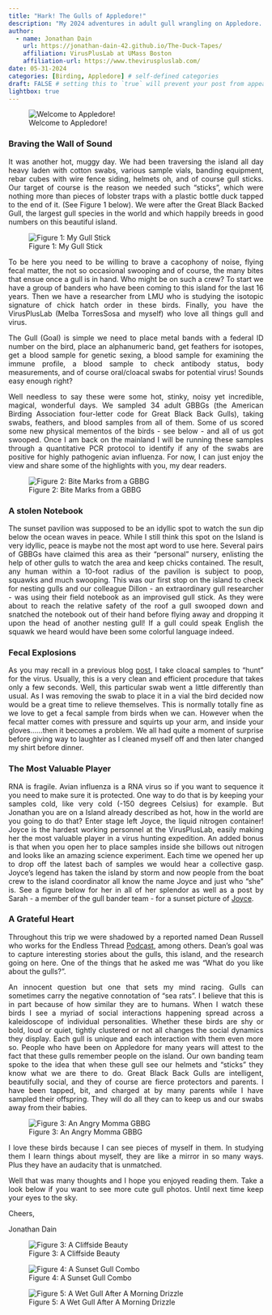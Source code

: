 ```yaml
---
title: "Hark! The Gulls of Appledore!"
description: "My 2024 adventures in adult gull wrangling on Appledore. A 5 minute read."
author:
  - name: Jonathan Dain
    url: https://jonathan-dain-42.github.io/The-Duck-Tapes/
    affiliation: VirusPlusLab at UMass Boston
    affiliation-url: https://www.theviruspluslab.com/
date: 05-31-2024
categories: [Birding, Appledore] # self-defined categories
draft: FALSE # setting this to `true` will prevent your post from appearing on your listing page until you're ready!
lightbox: true
---
```


<div style="text-align: justify">

![Welcome to Appledore!](First_Pic.jpeg)

### Braving the Wall of Sound

It was another hot, muggy day. We had been traversing the island all day heavy laden with cotton swabs, various sample vials, banding equipment, rebar cubes with wire fence siding, helmets oh, and of course gull sticks. Our target of course is the reason we needed such "sticks", which were nothing more than pieces of lobster traps with a plastic bottle duck tapped to the end of it. (See Figure 1 below). We were after the Great Black Backed Gull, the largest gull species in the world and which happily breeds in good numbers on this beautiful island. 

![Figure 1: My Gull Stick](Gull_Stick.jpg)

To be here you need to be willing to brave a cacophony of noise, flying fecal matter, the not so occasional swooping and of course, the many bites that ensue once a gull is in hand. Who might be on such a crew? To start we have a group of banders who have been coming to this island for the last 16 years. Then we have a researcher from LMU who is studying the isotopic signature of chick hatch order in these birds. Finally, you have the VirusPlusLab (Melba TorresSosa and myself) who love all things gull and virus.

The Gull (Goal) is simple we need to place metal bands with a federal ID number on the bird, place an alphanumeric band, get feathers for isotopes, get a blood sample for genetic sexing, a blood sample for examining the immune profile, a blood sample to check antibody status, body measurements, and of course oral/cloacal swabs for potential virus! Sounds easy enough right? 

Well needless to say these were some hot, stinky, noisy yet incredible, magical, wonderful days. We sampled 34 adult GBBGs (the American Birding Association four-letter code for Great Black Back Gulls), taking swabs, feathers, and blood samples from all of them. Some of us scored some new physical mementos of the birds - see below - and all of us got swooped. Once I am back on the mainland I will be running these samples through a quantitative PCR protocol to identify if any of the swabs are positive for highly pathogenic avian influenza. For now, I can just enjoy the view and share some of the highlights with you, my dear readers. 

![Figure 2: Bite Marks from a GBBG](Bitemakrs.jpg)

### A stolen Notebook

The sunset pavilion was supposed to be an idyllic spot to watch the sun dip below the ocean waves in peace. While I still think this spot on the Island is very idyllic, peace is maybe not the most apt word to use here. Several pairs of GBBGs have claimed this area as their "personal" nursery, enlisting the help of other gulls to watch the area and keep chicks contained. The result, any human within a 10-foot radius of the pavilion is subject to poop, squawks and much swooping. This was our first stop on the island to check for nesting gulls and our colleague Dillon - an extraordinary gull researcher - was using their field notebook as an improvised gull stick. As they were about to reach the relative safety of the roof a gull swooped down and snatched the notebook out of their hand before flying away and dropping it upon the head of another nesting gull! If a gull could speak English the squawk we heard would have been some colorful language indeed. 

### Fecal Explosions

As you may recall in a previous blog [post](https://jonathan-dain-42.github.io/The-Duck-Tapes/Blog_Posts/2023-06-15/2023-06-15.html), I take cloacal samples to "hunt" for the virus. Usually, this is a very clean and efficient procedure that takes only a few seconds. Well, this particular swab went a little differently than usual. As I was removing the swab to place it in a vial the bird decided now would be a great time to relieve themselves. This is normally totally fine as we love to get a fecal sample from birds when we can. However when the fecal matter comes with pressure and squirts up your arm, and inside your gloves......then it becomes a problem. We all had quite a moment of surprise before giving way to laughter as I cleaned myself off and then later changed my shirt before dinner. 

### The Most Valuable Player

RNA is fragile. Avian influenza is a RNA virus so if you want to sequence it you need to make sure it is protected. One way to do that is by keeping your samples cold, like very cold (-150 degrees Celsius) for example. But Jonathan you are on a Island already described as hot, how in the world are you going to do that? Enter stage left Joyce, the liquid nitrogen container! Joyce is the hardest working personnel at the VirusPlusLab, easily making her the most valuable player in a virus hunting expedition. An added bonus is that when you open her to place samples inside she billows out nitrogen and looks like an amazing science experiment. Each time we opened her up to drop off the latest bach of samples we would hear a collective gasp. Joyce's legend has taken the island by storm and now people from the boat crew to the island coordinator all know the name Joyce and just who "she" is. See a figure below for her in all of her splendor as well as a post by Sarah - a member of the gull bander team - for a sunset picture of [Joyce](https://gullsofappledore.wordpress.com/2023/06/27/cautious-optimism-as-high-summer-approaches/). 

### A Grateful Heart

Throughout this trip we were shadowed by a reported named Dean Russell who works for the Endless Thread [Podcast](https://open.spotify.com/show/6oApMJxXM8nni0hYAqgDRr?si=5a8e101d89fd4171), among others. Dean's goal was to capture interesting stories about the gulls, this island, and the research going on here. One of the things that he asked me was "What do you like about the gulls?". 

An innocent question but one that sets my mind racing. Gulls can sometimes carry the negative connotation of "sea rats". I believe that this is in part because of how similar they are to humans. When I watch these birds I see a myriad of social interactions happening spread across a kaleidoscope of individual personalities. Whether these birds are shy or bold, loud or quiet, tightly clustered or not all changes the social dynamics they display. Each gull is unique and each interaction with them even more so. People who have been on Appledore for many years will attest to the fact that these gulls remember people on the island. Our own banding team spoke to the idea that when these gull see our helmets and "sticks" they know what we are there to do. Great Black Back Gulls are intelligent, beautifully social, and they of course are fierce protectors and parents. I have been tapped, bit, and charged at by many parents while I have sampled their offspring. They will do all they can to keep us and our swabs away from their babies. 

![Figure 3: An Angry Momma GBBG](Angry.jpeg)

I love these birds because I can see pieces of myself in them. In studying them I learn things about myself, they are like a mirror in so many ways. Plus they have an audacity that is unmatched. 

Well that was many thoughts and I hope you enjoyed reading them. Take a look below if you want to see more cute gull photos. Until next time keep your eyes to the sky. 

Cheers,  

Jonathan Dain

::: {layout-nrow="2"}
![Figure 3: A Cliffside Beauty](Seabird.jpeg)  

![Figure 4: A Sunset Gull Combo](Sunset.jpeg)  

![Figure 5: A Wet Gull After A Morning Drizzle](Wet_Gull.jpeg)  
:::

